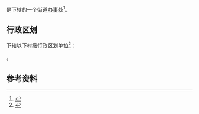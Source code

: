 {{中国乡级行政区|51/01/83/001/000}}

'''{{PAGENAMEBASE}}'''是{{PRC admin/fullname|51/01/83/001/000|3}}下辖的一个[[街道办事处|街道办事处]]<ref>{{PRC admin/ref sgc|{{PRC admin/parent|51/01/83/001/000}}}}</ref>。

== 行政区划 ==
{{PAGENAMEBASE}}下辖以下村级行政区划单位<ref>{{PRC admin/ref sgc|51/01/83/001/000}}</ref>：

{{PRC admin/children|51/01/83/001/000}}。

== 参考资料 ==
{{reflist}}

{{四川行政区划小作品}}
{{PRC admin/navcat|51/01/83/001/000}}